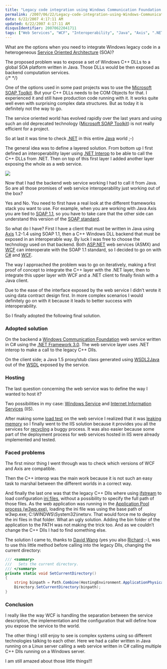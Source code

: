 ```yaml
---
title: "Legacy code integration using Windows Communication Foundation (WCF) and Java Axis in a Service Oriented Architecture"
permalink: /2007/06/22/Legacy-code-integration-using-Windows-Communication-Foundation-(WCF)-and-Java-Axis-in-a-Service-Oriented-Architecture/
date: 6/22/2007 4:17:11 AM
updated: 6/22/2007 4:17:11 AM
disqusIdentifier: 20070622041711
tags: ["Web Services", "WCF", "Interoperability", "Java", "Axis", ".NET Framework 3.0", "SOA", "SOAP"]
---
```

What are the options when you need to integrate Windows legacy code in a heterogeneous [Service Oriented Architecture](http://en.wikipedia.org/wiki/Service-oriented_architecture) (SOA)?  

The proposed problem was to expose a set of Windows C++ DLLs to a global SOA platform written in Java. Those DLLs would be then exposed as backend computation services.  
{/* <!-- more --> */}

One of the options used in some past projects was to use the [Microsoft SOAP Toolkit](http://msdn2.microsoft.com/en-us/webservices/aa740662.aspx). But your C++ DLLs needs to be COM Objects for that. I experienced it and still have production code running with it. It works quite well even with surprising complex data structures. But as today it is definitely not the way to go.  

The service oriented world has evolved rapidly over the last years and using such an old deprecated technology ([Microsoft SOAP Toolkit](http://msdn2.microsoft.com/en-us/webservices/aa740662.aspx)) is not really efficient for a project. 

So at last it was time to check [.NET](http://msdn2.microsoft.com/en-us/netframework/default.aspx) in this entire [Java](http://java.sun.com/) world ;-)  

The general idea was to define a layered solution. From bottom up I first defined an interoperability layer using [.NET Interop](http://msdn2.microsoft.com/en-us/library/sd10k43k(VS.80).aspx) to be able to call the C++ DLLs from .NET. Then on top of this first layer I added another layer exposing the whole as a web service.  

![](/images/2007/legacylayer.jpg)  

Now that I had the backend web service working I had to call it from Java. So are all those promises of web service interoperability just working out of the box?  

Yes and No. You need to first have a real look at the different frameworks stack you want to use. For example, when you are working with Java Axis you are tied to [SOAP 1.1](http://www.w3.org/TR/2000/NOTE-SOAP-20000508/), so you have to take care that the other side can understand this version of the [SOAP standard](http://www.w3.org/TR/soap/).  

So what do I have? First I have a client that must be written in Java using [Axis](http://ws.apache.org/axis/java/index.html) 1.2-1.4 using SOAP 1.1, then a C++ Windows DLL backend that must be exposed in an interoperable way. By luck I was free to choose the technology used on that backend. Both [ASP.NET](http://msdn2.microsoft.com/en-us/asp.net/default.aspx) web services (ASMX) and [WCF](http://msdn2.microsoft.com/en-us/library/ms735119.aspx) can interoperate with the SOAP 1.1 standard, so I decided to go on with [C#](http://msdn2.microsoft.com/en-us/vcsharp/aa336809.aspx) and [WCF](http://msdn2.microsoft.com/en-us/library/ms735119.aspx).  

The way I approached the problem was to go on iteratively, making a first proof of concept to integrate the C++ layer with the .NET layer, then to integrate this upper layer with WCF and a .NET client to finally finish with a Java client.  

Due to the ease of the interface exposed by the web service I didn’t wrote it using data contract design first. In more complex scenarios I would definitely go on with it because it leads to better success with interoperability.  

So I finally adopted the following final solution.  

### Adopted solution

On the backend a [Windows Communication Foundation](http://msdn2.microsoft.com/en-us/library/ms735119.aspx) web service written in C# using the [.NET Framework 3.0](http://www.netfx3.com/). The web service layer uses .NET interop to make a call to the legacy C++ Dlls.  

On the client side; a Java 1.5 proxy/stub class generated using [WSDL2Java](http://ws.apache.org/axis/java/user-guide.html#WSDL2JavaBuildingStubsSkeletonsAndDataTypesFromWSDL) out of the [WSDL](http://www.w3.org/TR/wsdl) exposed by the service.  

### Hosting

The last question concerning the web service was to define the way I wanted to host it?  

Two possibilities in my case: [Windows Service](http://en.wikipedia.org/wiki/Windows_service) and [Internet Information Services](http://www.microsoft.com/windowsserver2003/iis/default.mspx) (IIS).  

After making some [load test](http://en.wikipedia.org/wiki/Load_testing) on the web service I realized that it was [leaking memory](http://en.wikipedia.org/wiki/Memory_leak) so I finally went to the IIS solution because it provides you all the services for [recycling](http://www.microsoft.com/technet/prodtechnol/windowsserver2003/library/iis/0e570911-b88e-46be-96eb-a82f737dde5a.mspx) a buggy process. It was also easier because some part of the deployment process for web services hosted in IIS were already implemented and tested.  

### Faced problems

The first minor thing I went through was to check which versions of WCF and Axis are compatible. 

Then the C++ interop was the main work because it is not such an easy task to marshal between the different worlds in a correct way. 

And finally the last one was that the legacy C++ Dlls where using [ifstream](http://www.cplusplus.com/reference/iostream/ifstream/) to load configuration [ini files](http://en.wikipedia.org/wiki/INI_file), without a possibility to specify the full path of those files. As the web application was running in the [Application Pool process (w3wp.exe)](http://www.microsoft.com/technet/technetmag/issues/2006/01/ServingTheWeb/), loading the ini file was using the base path of w3wp.exe; C:\WINDWS\System32\inetsrv\. That would force me to deploy the ini files in that folder. What an ugly solution. Adding the bin folder of the application to the PATH was not making the trick too. And as we couldn’t change the C++ Dlls I had to find something else. 

The solution I came to, thanks to [David Wang](http://blogs.msdn.com/david.wang/) (yes you also [Richard](http://blogs.codes-sources.com/richardc/default.aspx) ;-), was to use this little method before calling into the legacy Dlls, changing the current directory:

```csharp
/// <summary>
///   Sets the current directory.
/// </summary>
private static void SetCurrentDirectory()
{
    string binpath = Path.Combine(HostingEnvironment.ApplicationPhysicalPath, “bin”);
    Directory.SetCurrentDirectory(binpath);
}
```

[](http://11011.net/software/vspaste)


### Conclusion

I really like the way WCF is handling the separation between the service description, the implementation and the configuration that will define how you expose the service to the world. 


The other thing I still enjoy to see is complex systems using so different technologies talking to each other. Here we had a caller written in Java running on a Linux server calling a web service written in C# calling multiple C++ Dlls running on a Windows server.


I am still amazed about those little things!!!
